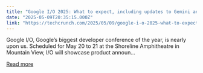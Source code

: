 ```yaml
---
title: "Google I/O 2025: What to expect, including updates to Gemini and Android 16"
date: "2025-05-09T20:35:15.000Z"
link: "https://techcrunch.com/2025/05/09/google-i-o-2025-what-to-expect-including-updates-to-gemini-and-android-16/"
---
```


Google I/O, Google&#8217;s biggest developer conference of the year, is nearly upon us. Scheduled for May 20 to 21 at the&#160;Shoreline Amphitheatre in Mountain View, I/O will showcase product announ...

[Read more](https://techcrunch.com/2025/05/09/google-i-o-2025-what-to-expect-including-updates-to-gemini-and-android-16/)
